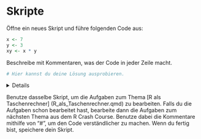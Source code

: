 
# Skripte 

Öffne ein neues Skript und führe folgenden Code aus: 

```r

x <- 7 
y <- 3
xy <- x * y 

```

Beschreibe mit Kommentaren, was der Code in jeder Zeile macht. 


```r
# Hier kannst du deine Lösung ausprobieren.


```

<!-- loesung: start-->
<details>
```r

x <- 7 # 7 unter Objekt "x" speichern
y <- 3 # 3 unter Objekt "y" speichern
xy <- x * y # "x" und "y" addieren und das Ergebnis unter "xy" speichern 

```
</details>
<!-- loesung: ende-->


Benutze dasselbe Skript, um die Aufgaben zum Thema [R als Taschenrechner] (R_als_Taschenrechner.qmd) zu bearbeiten. Falls du die Aufgaben schon bearbeitet hast, bearbeite dann die Aufgaben zum nächsten Thema aus dem R Crash Course. Benutze dabei die Kommentare mithilfe von "#", um den Code verständlicher zu machen. Wenn du fertig bist, speichere dein Skript. 

